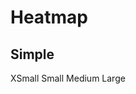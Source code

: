 




# Heatmap

## Simple

<Tabs className="mt-4" size="small">
  <TabList>
    <Tab>XSmall</Tab>
    <Tab>Small</Tab>
    <Tab>Medium</Tab>
    <Tab>Large</Tab>
  </TabList>
  <TabPanel>
    <BlockCanvas
      lightStory={XsLightStories.Simple}
      darkStory={XsDarkStories.Simple}
      lightMeta={XsLightStories}
      darkMeta={XsDarkStories}
    />
  </TabPanel>
  <TabPanel>
    <BlockCanvas
      lightStory={SmLightStories.Simple}
      darkStory={SmDarkStories.Simple}
      lightMeta={SmLightStories}
      darkMeta={SmDarkStories}
    />
  </TabPanel>
  <TabPanel>
    <BlockCanvas
      lightStory={MdLightStories.Simple}
      darkStory={MdDarkStories.Simple}
      lightMeta={MdLightStories}
      darkMeta={MdDarkStories}
    />
  </TabPanel>
  <TabPanel>
    <BlockCanvas
      lightStory={LgLightStories.Simple}
      darkStory={MdDarkStories.Simple}
      lightMeta={LgLightStories}
      darkMeta={LgDarkStories}
    />
  </TabPanel>
</Tabs>

